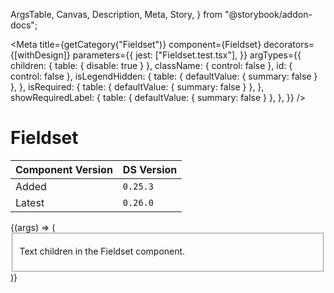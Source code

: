   ArgsTable,
  Canvas,
  Description,
  Meta,
  Story,
} from "@storybook/addon-docs";


<Meta
  title={getCategory("Fieldset")}
  component={Fieldset}
  decorators={[withDesign]}
  parameters={{
    jest: ["Fieldset.test.tsx"],
  }}
  argTypes={{
    children: { table: { disable: true } },
    className: { control: false },
    id: { control: false },
    isLegendHidden: {
      table: { defaultValue: { summary: false } },
    },
    isRequired: {
      table: { defaultValue: { summary: false } },
    },
    showRequiredLabel: {
      table: { defaultValue: { summary: false } },
    },
  }}
/>

# Fieldset

| Component Version | DS Version |
| ----------------- | ---------- |
| Added             | `0.25.3`   |
| Latest            | `0.26.0`   |

<Description of={Fieldset} />

<Canvas withToolbar>
  <Story
    name="Fieldset"
    args={{
      className: undefined,
      id: "fieldset-id",
      isLegendHidden: false,
      isRequired: false,
      legendText: "This is the legend text",
      showRequiredLabel: true,
    }}
  >
    {(args) => (
      <Fieldset {...args}>
        <p>Text children in the Fieldset component.</p>
      </Fieldset>
    )}
  </Story>
</Canvas>

<ArgsTable story="Fieldset" />
